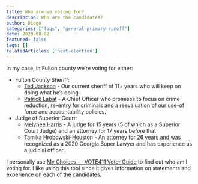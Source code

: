 ```yaml
---
title: Who are we voting for?
description: Who are the candidates?
author: Diego
categories: ["faqs", "general-primary-runoff"]
date: 2020-08-02
featured: false
tags: []
relatedArticles: ['next-election']
---
```


In my case, in Fulton county we’re voting for either:
* Fulton County Sheriff:
  * [Ted Jackson](https://www.reelectsherifftjackson.com/) - Our current sheriff of 11+ years who will keep on doing what he’s doing
  * [Patrick Labat](https://www.labatforsheriff.com/) - A Chief Officer who promises to focus on crime reduction, re-entry for criminals and a reevaluation of our use-of force and accountability policies.
* Judge of Superior Court:
  * [Melynee Harris](https://melyneeleftridgeharris.com/) - A judge for 15 years (5 of which as a Superior Court Judge) and an attorney for 17 years before that
  * [Tamika Hrobowski-Houston](https://electhrobowskihouston.com/) - An attorney for 26 years and was recognized as a 2020 Georgia Super Lawyer and has experience as a judicial officer.

I personally use [My Choices — VOTE411 Voter Guide](http://onyourballot.vote411.org/) to find out who am I voting for. I like using this tool since it gives information on statements and experience on each of the candidates.
